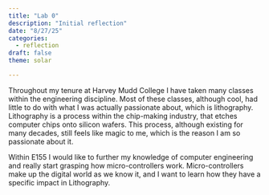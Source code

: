 ```yaml
---
title: "Lab 0"
description: "Initial reflection"
date: "8/27/25"
categories:
  - reflection
draft: false
theme: solar

---
```


Throughout my tenure at Harvey Mudd College I have taken many classes within the engineering discipline. Most of these classes, although cool, had little to do with what I was actually passionate about, which is lithography. Lithography is a process within the chip-making industry, that etches computer chips onto silicon wafers. This process, although existing for many decades, still feels like magic to me, which is the reason I am so passionate about it. 

Within E155 I would like to further my knowledge of computer engineering and really start grasping how micro-controllers work. Micro-controllers make up the digital world as we know it, and I want to learn how they have a specific impact in Lithography. 